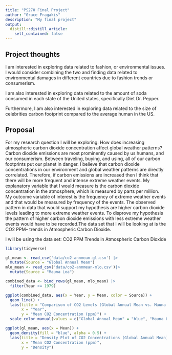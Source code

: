 ```yaml
---
title: "PS270 Final Project"
author: "Grace Fragakis"
description: "My final project"
output:
  distill::distill_article:
    self_contained: false
---
```




## Project thoughts

I am interested in exploring data related to fashion, or environmental issues. I would consider combining the two and finding data related to environmental damages in different countries due to fashion trends or consumerism. 

I am also interested in exploring data related to the amount of soda consumed in each state of the United states, specifically Diet Dr. Pepper. 

Furthermore, I am also interested in exploring data related to the size of celebrities carbon footprint compared to the average human in the US. 

## Proposal

For my research question I will be exploring: How does increasing atmospheric carbon dioxide concentration affect global weather patterns? Carbon dioxide emissions are most prominently caused by us humans, and our consumerism. Between traveling, buying, and using, all of our carbon footprints put our planet in danger. I believe that carbon dioxide concentrations in our environment and global weather patterns are directly correlated. Therefore, if carbon emissions are increased then I think that there will be more frequent and intense extreme weather events.  My explanatory variable that I would measure is the carbon dioxide concentration in the atmosphere, which is measured by parts per million. My outcome variable of interest is the frequency of extreme weather events and that would be measured by frequency of the events. The observed pattern in data that would support my hypothesis are higher carbon dioxide levels leading to more extreme weather events. To disprove my hypothesis the pattern of higher carbon dioxide emissions with less extreme weather events would have to be recorded.The data set that I will be looking at is the CO2 PPM-- trends in Atmospheric Carbon Dioxide. 

I will be using the data set: CO2 PPM Trends in Atmospheric Carbon Dioxide


```r
library(tidyverse)

gl_mean <- read_csv('data/co2-annmean-gl.csv') |>
  mutate(Source = "Global Annual Mean")
mlo_mean <- read_csv('data/co2-annmean-mlo.csv')|>
  mutate(Source = "Mauna Loa")

combined_data <- bind_rows(gl_mean, mlo_mean) |>
  filter(Year >= 1979)

ggplot(combined_data, aes(x = Year, y = Mean, color = Source)) +
  geom_line() +
  labs(title = "Comparison of CO2 Levels (Global Annual Mean vs. Mauna Loa)",
       x = "Year",
       y = "Mean CO2 Concentration (ppm)") +
  scale_color_manual(values = c("Global Annual Mean" = "blue", "Mauna Loa" = "red"))

```

```r

ggplot(gl_mean, aes(x = Mean)) +
  geom_density(fill = "blue", alpha = 0.5) +
  labs(title = "Density Plot of CO2 Concentrations (Global Annual Mean)",
       x = "Mean CO2 Concentration (ppm)",
       y = "Density")


```


